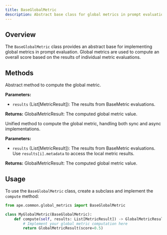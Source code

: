 ```yaml
---
title: BaseGlobalMetric
description: Abstract base class for global metrics in prompt evaluation.
---
```


## Overview

The `BaseGlobalMetric` class provides an abstract base for implementing global metrics in prompt evaluation. Global metrics are used to compute an overall score based on the results of individual metric evaluations.

## Methods

<ParamField path="compute" type="method">
  Abstract method to compute the global metric.

**Parameters:**

- `results` (List[MetricResult]): The results from BaseMetric evaluations.

**Returns:**
GlobalMetricResult: The computed global metric value.

</ParamField>

<ParamField path="__call__" type="method">
  Unified method to compute the global metric, handling both sync and async implementations.

**Parameters:**

- `results` (List[MetricResult]): The results from BaseMetric evaluations. Use `results[i].metadata` to access the local metric results.

**Returns:**
GlobalMetricResult: The computed global metric value.

</ParamField>

## Usage

To use the `BaseGlobalMetric` class, create a subclass and implement the `compute` method:

```python
from ape.common.global_metrics import BaseGlobalMetric

class MyGlobalMetric(BaseGlobalMetric):
    def compute(self, results: List[MetricResult]) -> GlobalMetricResult:
        # Implement your global metric computation here
        return GlobalMetricResult(score=0.5)
```
